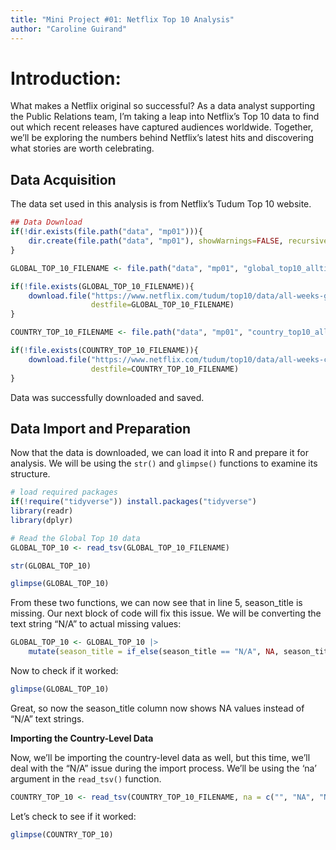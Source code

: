 ```yaml
---
title: "Mini Project #01: Netflix Top 10 Analysis"
author: "Caroline Guirand"
---
```


<!-- Hello and thank you for taking the time to review my assignment! This is the first of a series of four mini projects for my class, Stats 9750: Software Tools for Data Analytics.
-->

# Introduction:

What makes a Netflix original so successful?  As a data analyst supporting the Public Relations team, I'm taking a leap into Netflix's Top 10 data to find out which recent releases have captured audiences worldwide. Together, we'll be exploring the numbers behind Netflix's latest hits and discovering what stories are worth celebrating.

## Data Acquisition
The data set used in this analysis is from Netflix's Tudum Top 10 website.

```r

## Data Download
if(!dir.exists(file.path("data", "mp01"))){
    dir.create(file.path("data", "mp01"), showWarnings=FALSE, recursive=TRUE)
}

GLOBAL_TOP_10_FILENAME <- file.path("data", "mp01", "global_top10_alltime.csv")

if(!file.exists(GLOBAL_TOP_10_FILENAME)){
    download.file("https://www.netflix.com/tudum/top10/data/all-weeks-global.tsv", 
                  destfile=GLOBAL_TOP_10_FILENAME)
}

COUNTRY_TOP_10_FILENAME <- file.path("data", "mp01", "country_top10_alltime.csv")

if(!file.exists(COUNTRY_TOP_10_FILENAME)){
    download.file("https://www.netflix.com/tudum/top10/data/all-weeks-countries.tsv", 
                  destfile=COUNTRY_TOP_10_FILENAME)
}

``` 

Data was successfully downloaded and saved.


## Data Import and Preparation
Now that the data is downloaded, we can load it into R and prepare it for analysis. We will be using the `str()` and `glimpse()` functions to examine its structure.

```r

# load required packages
if(!require("tidyverse")) install.packages("tidyverse")
library(readr)
library(dplyr)

# Read the Global Top 10 data
GLOBAL_TOP_10 <- read_tsv(GLOBAL_TOP_10_FILENAME)

```
```r

str(GLOBAL_TOP_10)

```

```r

glimpse(GLOBAL_TOP_10)

```

From these two functions, we can now see that in line 5, season_title is missing. Our next block of code will fix this issue. We will be converting the text string "N/A" to actual missing values:

```r

GLOBAL_TOP_10 <- GLOBAL_TOP_10 |>
    mutate(season_title = if_else(season_title == "N/A", NA, season_title))

```

Now to check if it worked:

```r

glimpse(GLOBAL_TOP_10)

```
Great, so now the season_title column now shows NA values instead of "N/A" text strings.

**Importing the Country-Level Data**

Now, we'll be importing the country-level data as well, but this time, we'll deal with the "N/A" issue during the import process. We'll be using the 'na' argument in the `read_tsv()` function.

```r

COUNTRY_TOP_10 <- read_tsv(COUNTRY_TOP_10_FILENAME, na = c("", "NA", "N/A"))

```

Let's check to see if it worked:

```r

glimpse(COUNTRY_TOP_10)

```